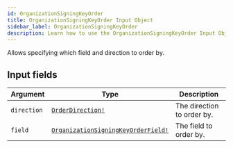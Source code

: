 ```yaml
---
id: OrganizationSigningKeyOrder
title: OrganizationSigningKeyOrder Input Object
sidebar_label: OrganizationSigningKeyOrder
description: Learn how to use the OrganizationSigningKeyOrder Input Object for 's API.
---
```


Allows specifying which field and direction to order by.

## Input fields

| Argument    | Type                                                                                        | Description                |
| ----------- | ------------------------------------------------------------------------------------------- | -------------------------- |
| `direction` | [`OrderDirection!`](api/schema/enum/OrderDirection.mdx)                                     | The direction to order by. |
| `field`     | [`OrganizationSigningKeyOrderField!`](api/schema/enum/OrganizationSigningKeyOrderField.mdx) | The field to order by.     |
